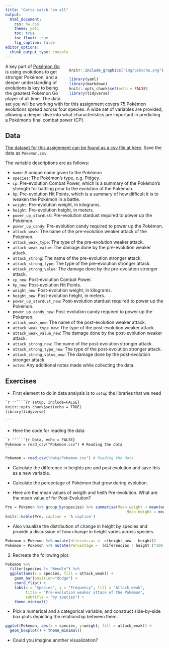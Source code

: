 ```yaml
---
title: "Gotta catch 'em all"
output: 
  html_document: 
    css: hw.css
    theme: yeti
    toc: true
    toc_float: true
    fig_caption: false
editor_options: 
  chunk_output_type: console
---
```


<div style= "float:right;position: relative; margin-left: 20px">
```r
knitr::include_graphics("img/pikachu.png")
```
```r
library(yaml)
library(markdown)
knitr::opts_chunk$set(echo = FALSE)
library(tidyverse)
```

</div>

A key part of [Pokémon Go](http://www.Pokémongo.com/) is using evolutions to 
get stronger Pokémon, and a deeper understanding of evolutions is key to being 
the greatest Pokémon Go player of all time. The data set you will be working 
with for this assignment covers 75 Pokémon evolutions spread across four 
species. A wide set of variables are provided, allowing a deeper dive into what 
characteristics are important in predicting a Pokémon's final combat power (CP).

## Data

[The dataset for this assignment can be found as a csv file at here](https://raw.githubusercontent.com/LF2L/reproducible-research/gh-pages/assets/data/pokemon.csv). 
Save the data as `Pokemon.csv`.

The variable 
descriptions are as follows:

- `name`: A unique name given to the Pokémon
- `species`: The Pokémon's type, e.g. Pidgey.
- `cp`: Pre-evolution Combat Power, which is a summary of the Pokémon's strength 
for battling prior to the evolution of the Pokémon.
- `hp`: Pre-evolution Hit Points, which is a summary of how difficult it is to 
weaken the Pokémon in a battle.
- `weight`: Pre-evolution weight, in kilograms.
- `height`: Pre-evolution height, in meters.
- `power_up_stardust`: Pre-evolution stardust required to power up the Pokémon.
- `power_up_candy`: Pre-evolution candy required to power up the Pokémon.
- `attack_weak`: The name of the pre-evolution weaker attack of the Pokémon.
- `attack_weak_type`: The type of the pre-evolution weaker attack.
- `attack_weak_value`: The damage done by the pre-evolution weaker attack.
- `attack_strong`: The name of the pre-evolution stronger attack.
- `attack_strong_type`: The type of the pre-evolution stronger attack.
- `attack_strong_value`: The damage done by the pre-evolution stronger attack.
- `cp_new`: Post-evolution Combat Power.
- `hp_new`: Post-evolution Hit Points.
- `weight_new`: Post-evolution weight, in kilograms.
- `height_new`: Post-evolution height, in meters.
- `power_up_stardust_new`: Post-evolution stardust required to power up the 
Pokémon.
- `power_up_candy_new`: Post-evolution candy required to power up the Pokémon.
- `attack_weak_new`: The name of the post-evolution weaker attack.
- `attack_weak_type_new`: The type of the post-evolution weaker attack.
- `attack_weak_value_new`: The damage done by the post-evolution weaker attack.
- `attack_strong_new`: The name of the post-evolution stronger attack.
- `attack_strong_type_new`: The type of the post-evolution stronger attack.
- `attack_strong_value_new`: The damage done by the post-evolution stronger 
attack.
- `notes`: Any additional notes made while collecting the data.

## Exercises

- First element to do in data analysis is to `setup`  the libraries that we need

````markdown
`r ''````{r setup, include=FALSE}
knitr::opts_chunk$set(echo = TRUE)
library(tidyverse)

```
````



- Here the code for reading the data
````markdown
`r ''````{r Data, echo = FALSE}
Pokemon = read_csv("Pokemon.csv") # Reading the data
```
````

```r
Pokemon = read_csv("data/Pokemon.csv") # Reading the data
```

- Calculate the difference in heights pre and post evolution and save this as a 
new variable.

- Calculate the percentage of Pokémon that grew during evolution. 

- Here are the mean values of weigth and heith Pre-evolution. What are the mean value of for Post-Evolution?

```r
Pre = Pokemon %>% group_by(species) %>% summarise(Mean.weight = mean(weight), 
                                                      Mean.height = mean(weight)) 
knitr::kable(Pre, caption = 'A caption')
```


- Also visualize the distribution of change in height by species and provide a 
discussion of how change in height varies across species.


```r

Pokemon = Pokemon %>% mutate(diferencias =  c(height_new - height))
Pokemon = Pokemon %>% mutate(Percentage =  (diferencias / height )*100 )

```


2. Recreate the following plot.

```r

Pokemon %>% 
  filter(species != "Weedle") %>%
  ggplot(aes(x = species, fill = attack_weak)) + 
    geom_bar(position="dodge") + 
    coord_flip() +
    labs(x = "Species", y = "Frequency", fill = "Attack weak",
         title = "Pre-evolution weaker attack of the Pokémon",
         subtitle = "by species") +
    theme_minimal()


```




- Pick a numerical and a categorical variable, and construct side-by-side box 
plots depicting the relationship between them.

```r
ggplot(Pokemon, aes(x = species, y=weight, fill = attack_weak)) + 
  geom_boxplot() + theme_minimal()

```



- Could you imagine another visualization?

